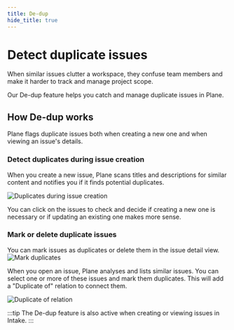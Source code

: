 ```yaml
---
title: De-dup
hide_title: true
---
```



<div className="tag-wrapper">
 <h1>Detect duplicate issues</h1>
<Tags 
  tags={[ 
    { name: "Business", additionalClass: "business" }
  ]} 
 />
</div>

When similar issues clutter a workspace, they confuse team members and make it harder to track and manage project scope.  

Our De-dup feature helps you catch and manage duplicate issues in Plane.

## How De-dup works

Plane flags duplicate issues both when creating a new one and when viewing an issue's details. 

### Detect duplicates during issue creation

When you create a new issue, Plane scans titles and descriptions for similar content and notifies you if it finds potential duplicates.

![Duplicates during issue creation](https://media.docs.plane.so/issues/dedup-create-issue.webp#center)

You can click on the issues to check and decide if creating a new one is necessary or if updating an existing one makes more sense.

### Mark or delete duplicate issues

You can mark issues as duplicates or delete them in the issue detail view. 
![Mark duplicates](https://media.docs.plane.so/issues/dedup-issue-desc.webp#center)

When you open an issue, Plane analyses and lists similar issues. You can select one or more of these issues and mark them duplicates. This will add a "Duplicate of" relation to connect them.

![Duplicate of relation](https://media.docs.plane.so/issues/dedup-relation.webp#center)

:::tip 
The De-dup feature is also active when creating or viewing issues in Intake. 
:::